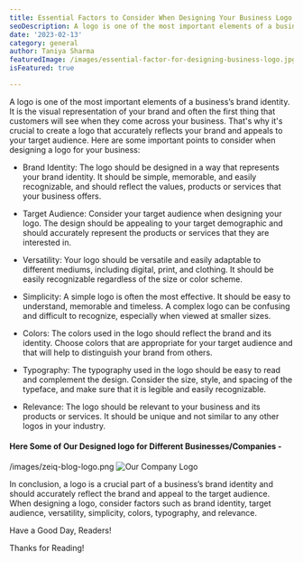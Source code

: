 ```yaml
---
title: Essential Factors to Consider When Designing Your Business Logo
seoDescription: A logo is one of the most important elements of a business’s brand identity. It is the visual representation of your brand and often the first thing that customers will see when they come across your business. That's why it's crucial to create a logo that accurately reflects your brand and appeals to your target audience.
date: '2023-02-13'
category: general
author: Taniya Sharma
featuredImage: /images/essential-factor-for-designing-business-logo.jpg
isFeatured: true

---
```


A logo is one of the most important elements of a business’s brand identity. It is the visual representation of your brand and often the first thing that customers will see when they come across your business. That's why it's crucial to create a logo that accurately reflects your brand and appeals to your target audience. Here are some important points to consider when designing a logo for your business:

- Brand Identity: The logo should be designed in a way that represents your brand identity. It should be simple, memorable, and easily recognizable, and should reflect the values, products or services that your business offers.

- Target Audience: Consider your target audience when designing your logo. The design should be appealing to your target demographic and should accurately represent the products or services that they are interested in.
- Versatility: Your logo should be versatile and easily adaptable to different mediums, including digital, print, and clothing. It should be easily recognizable regardless of the size or color scheme.
- Simplicity: A simple logo is often the most effective. It should be easy to understand, memorable and timeless. A complex logo can be confusing and difficult to recognize, especially when viewed at smaller sizes.
- Colors: The colors used in the logo should reflect the brand and its identity. Choose colors that are appropriate for your target audience and that will help to distinguish your brand from others.
- Typography: The typography used in the logo should be easy to read and complement the design. Consider the size, style, and spacing of the typeface, and make sure that it is legible and easily recognizable.
- Relevance: The logo should be relevant to your business and its products or services. It should be unique and not similar to any other logos in your industry.

#### Here Some of Our Designed logo for Different Businesses/Companies - 

/images/zeiq-blog-logo.png
![Our Company Logo](../images/zeiq-blog-logo.png)

In conclusion, a logo is a crucial part of a business’s brand identity and should accurately reflect the brand and appeal to the target audience. When designing a logo, consider factors such as brand identity, target audience, versatility, simplicity, colors, typography, and relevance.

Have a Good Day, Readers!

Thanks for Reading!
